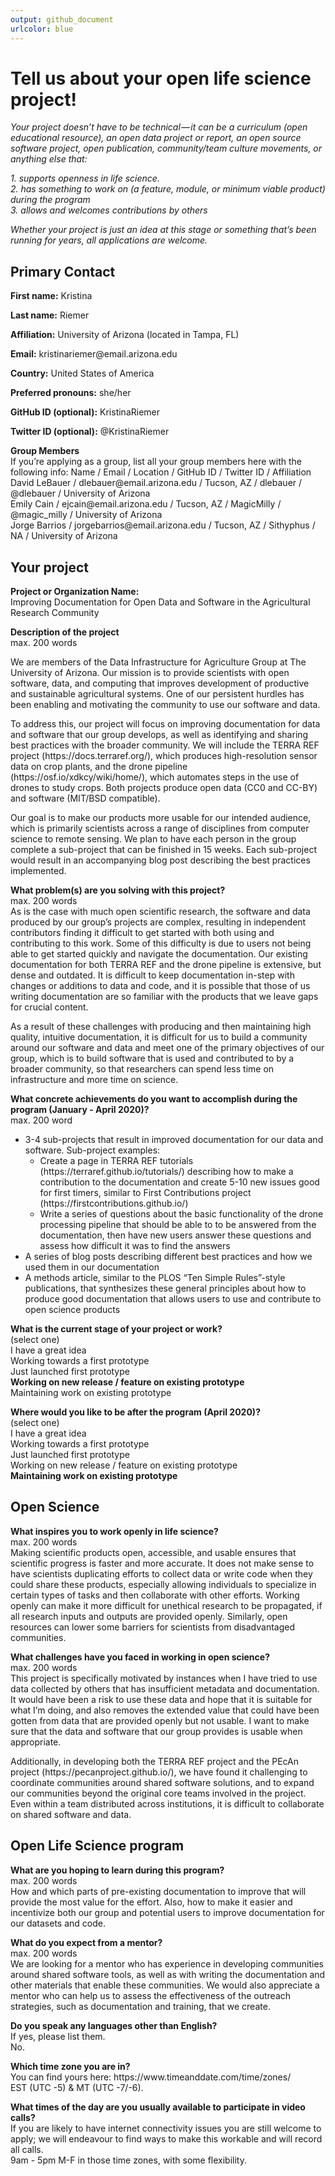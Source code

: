 ```yaml
---
output: github_document
urlcolor: blue
---
```


# Tell us about your open life science project!

*Your project doesn’t have to be technical — it can be a curriculum (open educational resource), an open data project or report, an open source software project, open publication, community/team culture movements, or anything else that:*

*1. supports openness in life science.*  
*2. has something to work on (a feature, module, or minimum viable product) during the program*  
*3. allows and welcomes contributions by others*  

*Whether your project is just an idea at this stage or something that’s been running for years, all applications are welcome.*

## Primary Contact
**First name:** Kristina

**Last name:** Riemer

**Affiliation:** University of Arizona (located in Tampa, FL)
 
**Email:** kristinariemer@email.arizona.edu

**Country:** United States of America

**Preferred pronouns:** she/her

**GitHub ID (optional):** KristinaRiemer

**Twitter ID (optional):** @KristinaRiemer

**Group Members**  
If you’re applying as a group, list all your group members here with the following info: Name / Email / Location / GitHub ID / Twitter ID / Affiliation  
David LeBauer / dlebauer@email.arizona.edu / Tucson, AZ / dlebauer / @dlebauer / University of Arizona  
Emily Cain / ejcain@email.arizona.edu / Tucson, AZ /  MagicMilly / @magic_milly / University of Arizona  
Jorge Barrios / jorgebarrios@email.arizona.edu / Tucson, AZ /  Sithyphus / NA / University of Arizona  

## Your project
**Project or Organization Name:**  
Improving Documentation for Open Data and Software in the Agricultural Research Community

**Description of the project**  
max. 200 words  

We are members of the Data Infrastructure for Agriculture Group at The University of Arizona. Our mission is to provide scientists with open software, data, and computing that improves development of productive and sustainable agricultural systems. One of our persistent hurdles has been enabling and motivating the community to use our software and data. 

To address this, our project will focus on improving documentation for data and software that our group develops, as well as identifying and sharing best practices with the broader community. We will include the TERRA REF project (https://docs.terraref.org/), which produces high-resolution sensor data on crop plants, and the drone pipeline (https://osf.io/xdkcy/wiki/home/), which automates steps in the use of drones to study crops. Both projects produce open data (CC0 and CC-BY) and software (MIT/BSD compatible). 

Our goal is to make our products more usable for our intended audience, which is primarily scientists across a range of disciplines from computer science to remote sensing. We plan to have each person in the group complete a sub-project that can be finished in 15 weeks. Each sub-project would result in an accompanying blog post describing the best practices implemented. 

**What problem(s) are you solving with this project?**  
max. 200 words  
As is the case with much open scientific research, the software and data produced by our group’s projects are complex, resulting in independent contributors finding it difficult to get started with both using and contributing to this work. Some of this difficulty is due to users not being able to get started quickly and navigate the documentation. Our existing documentation for both TERRA REF and the drone pipeline is extensive, but dense and outdated. It is difficult to keep documentation in-step with changes or additions to data and code, and it is possible that those of us writing documentation are so familiar with the products that we leave gaps for crucial content. 

As a result of these challenges with producing and then maintaining high quality, intuitive documentation, it is difficult for us to build a community around our software and data and meet one of the primary objectives of our group, which is to build software that is used and contributed to by a broader community, so that researchers can spend less time on infrastructure and more time on science. 

**What concrete achievements do you want to accomplish during the program (January - April 2020)?**  
max. 200 word

* 3-4 sub-projects that result in improved documentation for our data and software. Sub-project examples: 
    * Create a page in TERRA REF tutorials (https://terraref.github.io/tutorials/) describing how to make a contribution to the documentation and create 5-10 new issues good for first timers, similar to First Contributions project (https://firstcontributions.github.io/)
    * Write a series of questions about the basic functionality of the drone processing pipeline that should be able to to be answered from the documentation, then have new users answer these questions and assess how difficult it was to find the answers
* A series of blog posts describing different best practices and how we used them in our documentation
* A methods article, similar to the PLOS “Ten Simple Rules”-style publications, that synthesizes these general principles about how to produce good documentation that allows users to use and contribute to open science products

**What is the current stage of your project or work?**  
(select one)  
I have a great idea  
Working towards a first prototype  
Just launched first prototype  
**Working on new release / feature on existing prototype**  
Maintaining work on existing prototype  

**Where would you like to be after the program (April 2020)?**  
(select one)  
I have a great idea  
Working towards a first prototype  
Just launched first prototype  
Working on new release / feature on existing prototype  
**Maintaining work on existing prototype**  

## Open Science
**What inspires you to work openly in life science?**  
max. 200 words  
Making scientific products open, accessible, and usable ensures that scientific progress is faster and more accurate. It does not make sense to have scientists duplicating efforts to collect data or write code when they could share these products, especially allowing individuals to specialize in certain types of tasks and then collaborate with other efforts. Working openly can make it more difficult for unethical research to be propagated, if all research inputs and outputs are provided openly. Similarly, open resources can lower some barriers for scientists from disadvantaged communities. 

**What challenges have you faced in working in open science?**  
max. 200 words  
This project is specifically motivated by instances when I have tried to use data collected by others that has insufficient metadata and documentation. It would have been a risk to use these data and hope that it is suitable for what I’m doing, and also removes the extended value that could have been gotten from data that are provided openly but not usable. I want to make sure that the data and software that our group provides is usable when appropriate. 

Additionally, in developing both the TERRA REF project and the PEcAn project (https://pecanproject.github.io/), we have found it challenging to coordinate communities around shared software solutions, and to expand our communities beyond the original core teams involved in the project. Even within a team distributed across institutions, it is difficult to collaborate on shared software and data.

## Open Life Science program
**What are you hoping to learn during this program?**  
max. 200 words  
How and which parts of pre-existing documentation to improve that will provide the most value for the effort. Also, how to make it easier and incentivize both our group and potential users to improve documentation for our datasets and code. 

**What do you expect from a mentor?**  
max. 200 words  
We are looking for a mentor who has experience in developing communities around shared software tools, as well as with writing the documentation and other materials that enable these communities. We would also appreciate a mentor who can help us to assess the effectiveness of the outreach strategies, such as documentation and training, that we create. 

**Do you speak any languages other than English?**  
If yes, please list them.  
No. 

**Which time zone you are in?**  
You can find yours here: https://www.timeanddate.com/time/zones/  
EST (UTC -5) & MT (UTC -7/-6). 

**What times of the day are you usually available to participate in video calls?**  
If you are likely to have internet connectivity issues you are still welcome to apply; we will endeavour to find ways to make this workable and will record all calls.  
9am - 5pm M-F in those time zones, with some flexibility. 
